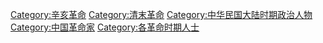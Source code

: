 [[Category:辛亥革命|Category:辛亥革命]]
[[Category:清末革命|Category:清末革命]]
[[Category:中华民国大陆时期政治人物|Category:中华民国大陆时期政治人物]]
[[Category:中国革命家|Category:中国革命家]]
[[Category:各革命时期人士|Category:各革命时期人士]]